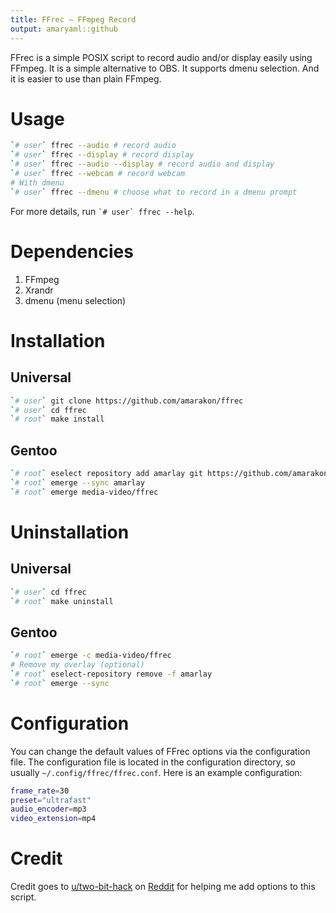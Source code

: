 ```yaml
---
title: FFrec – FFmpeg Record
output: amaryaml::github
---
```


FFrec is a simple POSIX script to record audio and/or display easily using FFmpeg.
It is a simple alternative to OBS.
It supports dmenu selection.
And it is easier to use than plain FFmpeg.

# Usage

```sh
`# user` ffrec --audio # record audio
`# user` ffrec --display # record display
`# user` ffrec --audio --display # record audio and display
`# user` ffrec --webcam # record webcam
# With dmenu
`# user` ffrec --dmenu # choose what to record in a dmenu prompt
```

For more details, run `` `# user` ffrec --help ``.

# Dependencies

#. FFmpeg
#. Xrandr
#. dmenu (menu selection)

# Installation

## Universal

```sh
`# user` git clone https://github.com/amarakon/ffrec
`# user` cd ffrec
`# root` make install
```

## Gentoo

```sh
`# root` eselect repository add amarlay git https://github.com/amarakon/amarlay
`# root` emerge --sync amarlay
`# root` emerge media-video/ffrec
```

# Uninstallation

## Universal

```sh
`# user` cd ffrec
`# root` make uninstall
```

## Gentoo

```sh
`# root` emerge -c media-video/ffrec
# Remove my overlay (optional)
`# root` eselect-repository remove -f amarlay
`# root` emerge --sync
```

# Configuration

You can change the default values of FFrec options via the configuration file.
The configuration file is located in the configuration directory, so usually `~/.config/ffrec/ffrec.conf`.
Here is an example configuration:

```sh
frame_rate=30
preset="ultrafast"
audio_encoder=mp3
video_extension=mp4
```

# Credit

Credit goes to [u/two-bit-hack](https://www.reddit.com/user/two-bit-hack/) on [Reddit](https://reddit.com) for helping me add options to this script.
